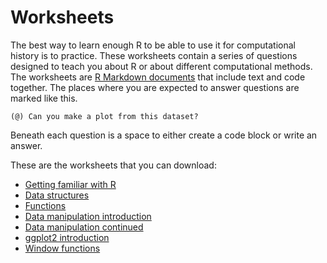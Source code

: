 # Worksheets

The best way to learn enough R to be able to use it for computational history is to practice. These worksheets contain a series of questions designed to teach you about R or about different computational methods. The worksheets are [R Markdown documents](http://rmarkdown.rstudio.com/) that include text and code together. The places where you are expected to answer questions are marked like this. 

```
(@) Can you make a plot from this dataset?
```
Beneath each question is a space to either create a code block or write an answer.

These are the worksheets that you can download:

- <a href="worksheets/familiar-with-r.Rmd" download="worksheets/familiar-with-r.Rmd">Getting familiar with R</a>
- <a href="worksheets/data-structures.Rmd" download="worksheets/data-structures.Rmd">Data structures</a>
- <a href="worksheets/functions.Rmd" download="worksheets/functions.Rmd">Functions</a>
- <a href="worksheets/data-manipulation-introduction.Rmd" download="worksheets/data-manipulation-introduction.Rmd">Data manipulation introduction</a>
- <a href="worksheets/data-manipulation-continued.Rmd" download="worksheets/data-manipulation-continued.Rmd">Data manipulation continued</a>
- <a href="worksheets/ggplot2-introduction.Rmd" download="worksheets/ggplot2-introduction.Rmd">ggplot2 introduction</a>
- <a href="worksheets/window-functions.Rmd" download="worksheets/window-functions.Rmd">Window functions</a>
